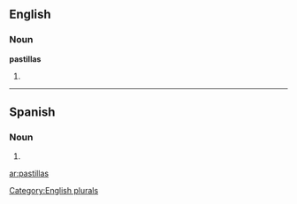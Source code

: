 ==English==

===Noun===
'''pastillas'''

# {{plural of|[[pastilla]]}}

[[Category:English plurals]]

----
==Spanish==

===Noun===
{{infl|es|noun form|g=f|g2=p}}

# {{plural of|nocat=1|[[pastilla#Spanish|pastilla]]|lang=es}}

[[ar:pastillas]]